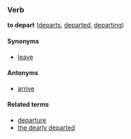 ===Verb===
'''to depart''' ([[departs]], [[departed]], [[departing]])

====Synonyms====
*[[leave]]

====Antonyms====
*[[arrive]]

====Related terms====
*[[departure]]
*[[the dearly departed]]